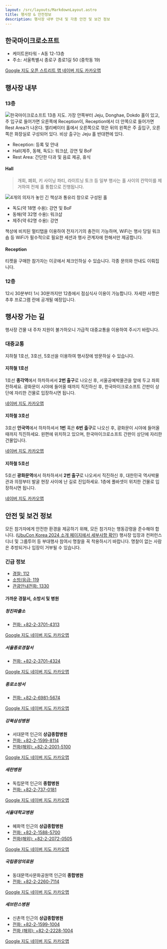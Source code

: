 ```yaml
---
layout: /src/layouts/MarkdownLayout.astro
title: 행사장 & 안전정보
description: 행사장 내부 안내 및 각종 안전 및 보건 정보
---
```


## 한국마이크로소프트

- 케이트윈타워 - A동 12-13층
- 주소: 서울특별시 종로구 종로1길 50 (중학동 19)

<div>
    <a className="p-button has-icon" href="https://goo.gl/maps/NdFLcUwYKZaZRhgF8">
        <i className="p-icon--external-link"></i>
        <span>Google 지도</span>
    </a>
    <a className="p-button has-icon" href="https://osm.org/go/55k1isqnP?node=10149108968">
        <i className="p-icon--external-link"></i>
        <span>오픈 스트리트 맵</span>
    </a>
    <a className="p-button has-icon" href="https://naver.me/5CzpevRF">
        <i className="p-icon--external-link"></i>
        <span>네이버 지도</span>
    </a>
    <a className="p-button has-icon" href="https://place.map.kakao.com/23496032">
        <i className="p-icon--external-link"></i>
        <span>카카오맵</span>
    </a>
</div>
<OpenStreetMap
    osmEmbedQuery="bbox=126.97721242904665%2C37.57368997826044%2C126.98056519031526%2C37.57561171073767&amp;layer=mapnik&amp;marker=37.57465085069809%2C126.97888880968094"/>

## 행사장 내부

### 13층

<p>
<img src={insideVenue.src} alt="한국마이크로소프트 13층 지도. 가장 안쪽부터 Jeju, Donghae, Dokdo 홀이 있고, 주 입구로 들어가면 오른쪽에 Reception이, Reception에서 더 안쪽으로 들어가면 Rest Area가 나온다. 엘리베이터 홀에서 오른쪽으로 꺾은 뒤의 왼쪽은 주 출입구, 오른쪽은 화장실로 구성되어 있다. 비상 출구는 Jeju 홀 반대편에 있다."/>
</p>

- Reception: 등록 및 안내
- Hall(제주, 동해, 독도): 워크샵, 강연 및 BoF
- Rest Area: 간단한 다과 및 음료 제공, 휴식

#### Hall

> 개회, 폐회, 키 사이닝 파티, 라이트닝 토크 등 일부 행사는 홀 사이의 칸막이를 제거하여 전체 홀 통합으로 진행됩니다.

<p>
<img src={hall.src} alt="4개의 의자가 놓인 긴 책상과 통유리 창으로 구성된 홀" />
</p>

- 독도(약 18명 수용): 강연 및 BoF
- 동해(약 32명 수용): 워크샵
- 제주(약 62명 수용): 강연

책상에 비치된 멀티탭을 이용하여 전자기기의 충전이 가능하며, WiFi는 행사 당일 워크숍 등 WiFi가 필수적으로 필요한 세션과 행사 관계자에 한해서만 제공합니다.

#### Reception

티켓을 구매한 참가자는 이곳에서 체크인하실 수 있습니다. 각종 문의와 안내도 이뤄집니다.

### 12층

12시 30분부터 1시 30분까지만 12층에서 점심식사 이용이 가능합니다. 자세한 사항은 추후 프로그램 란에 공개될 예정입니다.

## 행사장 가는 길

행사장 건물 내 주차 지원이 불가하오니 가급적 대중교통을 이용하여 주시기 바랍니다.

### 대중교통

지하철 1호선, 3호선, 5호선을 이용하여 행사장에 방문하실 수 있습니다.

#### 지하철 1호선

1호선 **종각역**에서 하차하셔서 **2번 출구**로 나오신 후, 서울공예박물관을 앞에 두고 좌회전하세요. 광화문이 시야에 들어올 때까지 직진하신 후, 한국마이크로소프트 간판이 상단에 자리한 건물로 입장하시면 됩니다.

<div>
    <a className="p-button has-icon" href="https://naver.me/FS5MNxrN">
        <i className="p-icon--external-link"></i>
        <span>네이버 지도</span>
    </a>
    <a className="p-button has-icon" href="http://kko.to/S0VU3VN9lK">
        <i className="p-icon--external-link"></i>
        <span>카카오맵</span>
    </a>
</div>

#### 지하철 3호선

3호선 **안국역**에서 하차하셔서 **1번** 혹은 **6번 출구**로 나오신 후, 광화문이 시야에 들어올 때까지 직진하세요. 왼편에 위치하고 있으며, 한국마이크로소프트 간판이 상단에 자리한 건물입니다.

<div>
    <a className="p-button has-icon" href="https://naver.me/52TDPhzv">
        <i className="p-icon--external-link"></i>
        <span>네이버 지도</span>
    </a>
    <a className="p-button has-icon" href="http://kko.to/Ytc0aE3skx">
        <i className="p-icon--external-link"></i>
        <span>카카오맵</span>
    </a>
</div>

#### 지하철 5호선

5호선 **광화문역**에서 하차하셔서 **2번 출구**로 나오셔서 직진하신 후, 대한민국 역사박물관과 의정부터 발굴 현장 사이에 난 길로 진입하세요. 1층에 폴바셋이 위치한 건물로 입장하시면 됩니다.

<div>
    <a className="p-button has-icon" href="https://naver.me/xQ8Yrlme">
        <i className="p-icon--external-link"></i>
        <span>네이버 지도</span>
    </a>
    <a className="p-button has-icon" href="http://kko.to/szcUh799Qg">
        <i className="p-icon--external-link"></i>
        <span>카카오맵</span>
    </a>
</div>

## 안전 및 보건 정보

모든 참가자에게 안전한 환경을 제공하기 위해, 모든 참가자는 행동강령을 준수해야 합니다. ([UbuCon Korea 2024 소개 페이지에서 세부사항 확인](/ko/about)) 행사장 입장과 컨퍼런스 디너 및 그룹투어 등 부대행사 참여시 명찰을 꼭 착용하시기 바랍니다. 명찰이 없는 사람은 추방되거나 입장이 거부될 수 있습니다.

### 긴급 정보

- [경찰: 112](tel:112)
- [소방/응급: 119](tel:119)
- [관광안내전화: 1330](tel:1330)

#### 가까운 경찰서, 소방서 및 병원

##### 청진파출소

- [전화: +82-2-3701-4313](tel:+82-2-3701-4313)

<div>
    <a className="p-button has-icon" href="https://goo.gl/maps/1zqifTDFTNKBMmch6">
        <i className="p-icon--external-link"></i>
        <span>Google 지도</span>
    </a>
    <a className="p-button has-icon" href="https://naver.me/GnGIWl7D">
        <i className="p-icon--external-link"></i>
        <span>네이버 지도</span>
    </a>
    <a className="p-button has-icon" href="https://place.map.kakao.com/14657566">
        <i className="p-icon--external-link"></i>
        <span>카카오맵</span>
    </a>
</div>

##### 서울종로경찰서

- [전화: +82-2-3701-4324](tel:+82-2-3701-4324)

<div>
    <a className="p-button has-icon" href="https://goo.gl/maps/H2PedhCiyQCXLgt77">
        <i className="p-icon--external-link"></i>
        <span>Google 지도</span>
    </a>
    <a className="p-button has-icon" href="https://naver.me/FpXwa33l">
        <i className="p-icon--external-link"></i>
        <span>네이버 지도</span>
    </a>
    <a className="p-button has-icon" href="https://place.map.kakao.com/7935719">
        <i className="p-icon--external-link"></i>
        <span>카카오맵</span>
    </a>
</div>

##### 종로소방서

- [전화: +82-2-6981-5674](tel:+82-2-6981-5674)

<div>
    <a className="p-button has-icon" href="https://goo.gl/maps/UNXp7mCCupJKwqrNA">
        <i className="p-icon--external-link"></i>
        <span>Google 지도</span>
    </a>
    <a className="p-button has-icon" href="https://naver.me/Fn2miFBn">
        <i className="p-icon--external-link"></i>
        <span>네이버 지도</span>
    </a>
    <a className="p-button has-icon" href="https://place.map.kakao.com/23256271">
        <i className="p-icon--external-link"></i>
        <span>카카오맵</span>
    </a>
</div>

##### 강북삼성병원

- 서대문역 인근의 **상급종합병원**
- [전화: +82-2-1599-8114](tel:+82-2-1599-8114)
- [전화(해외): +82-2-2001-5100](tel:+82-2-2001-5100)

<div>
    <a className="p-button has-icon" href="https://goo.gl/maps/r6ogT35Y462JQfMA8">
        <i className="p-icon--external-link"></i>
        <span>Google 지도</span>
    </a>
    <a className="p-button has-icon" href="https://naver.me/5DH37gjX">
        <i className="p-icon--external-link"></i>
        <span>네이버 지도</span>
    </a>
    <a className="p-button has-icon" href="https://place.map.kakao.com/8178752">
        <i className="p-icon--external-link"></i>
        <span>카카오맵</span>
    </a>
</div>

##### 세란병원

- 독립문역 인근의 **종합병원**
- [전화: +82-2-737-0181](tel:+82-2-737-0181)

<div>
    <a className="p-button has-icon" href="https://goo.gl/maps/sFQHYZskq44WhCp77">
        <i className="p-icon--external-link"></i>
        <span>Google 지도</span>
    </a>
    <a className="p-button has-icon" href="https://naver.me/GxORR2od">
        <i className="p-icon--external-link"></i>
        <span>네이버 지도</span>
    </a>
    <a className="p-button has-icon" href="https://place.map.kakao.com/7947236">
        <i className="p-icon--external-link"></i>
        <span>카카오맵</span>
    </a>
</div>

##### 서울대학교병원

- 혜화역 인근의 **상급종합병원**
- [전화: +82-2-1588-5700](tel:+82-2-1588-5700)
- [전화(해외): +82-2-2072-0505](tel:+82-2-2072-0505)

<div>
    <a className="p-button has-icon" href="https://goo.gl/maps/ihCriSJSAQposZR28">
        <i className="p-icon--external-link"></i>
        <span>Google 지도</span>
    </a>
    <a className="p-button has-icon" href="https://naver.me/xKQWNyWQ">
        <i className="p-icon--external-link"></i>
        <span>네이버 지도</span>
    </a>
    <a className="p-button has-icon" href="https://place.map.kakao.com/13565525">
        <i className="p-icon--external-link"></i>
        <span>카카오맵</span>
    </a>
</div>

##### 국립중앙의료원

- 동대문역사문화공원역 인근의 **종합병원**
- [전화: +82-2-2260-7114](tel:+82-2-2260-7114)

<div>
    <a className="p-button has-icon" href="https://goo.gl/maps/NfGSCxZWRYHyaks89">
        <i className="p-icon--external-link"></i>
        <span>Google 지도</span>
    </a>
    <a className="p-button has-icon" href="https://naver.me/FuVEJHgh">
        <i className="p-icon--external-link"></i>
        <span>네이버 지도</span>
    </a>
    <a className="p-button has-icon" href="https://place.map.kakao.com/11952764">
        <i className="p-icon--external-link"></i>
        <span>카카오맵</span>
    </a>
</div>

##### 세브란스병원

- 신촌역 인근의 **상급종합병원**
- [전화: +82-2-1599-1004](tel:+82-2-1599-1004)
- [전화 (해외): +82-2-2228-1004](tel:+82-2-2228-1004)

<div>
    <a className="p-button has-icon" href="https://goo.gl/maps/mpSsSmv7GjSMMDCP8">
        <i className="p-icon--external-link"></i>
        <span>Google 지도</span>
    </a>
    <a className="p-button has-icon" href="https://naver.me/GJrFT2S7">
        <i className="p-icon--external-link"></i>
        <span>네이버 지도</span>
    </a>
    <a className="p-button has-icon" href="https://place.map.kakao.com/26822101">
        <i className="p-icon--external-link"></i>
        <span>카카오맵</span>
    </a>
</div>